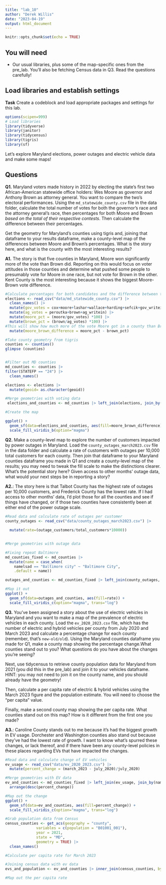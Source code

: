 ```yaml
---
title: "lab_10"
author: "Derek Willis"
date: "2023-04-19"
output: html_document
---
```


```r
knitr::opts_chunk$set(echo = TRUE)
```

## You will need

-   Our usual libraries, plus some of the map-specific ones from the pre_lab. You'll also be fetching Census data in Q3. Read the questions carefully!

## Load libraries and establish settings

**Task** Create a codeblock and load appropriate packages and settings for this lab.

```r
options(scipen=999)
# Load libraries
library(tidyverse)
library(janitor)
library(tidycensus)
library(tigris)
library(sf)
```

Let's explore Maryland elections, power outages and electric vehicle data and make some maps!

## Questions

**Q1.** Maryland voters made history in 2022 by electing the state's first two African-American statewide office holders: Wes Moore as governor and Anthony Brown as attorney general. You want to compare the two's electoral performances. Using the `md_statewide_county.csv` file in the data folder, calculate the total number of votes for both the governor's race and the attorney general's race, then percentages for both Moore and Brown *based on the total of their respective contests*. Then calculate the difference between their percentages.

Get the geometry for Maryland's counties using tigris and, joining that dataframe to your results dataframe, make a county-level map of the differences between Moore and Brown's percentages. What is the story here, and what is the county with the most interesting results?

**A1.** The story is that five counties in Maryland, Moore won significantly more of the vote than Brown did. Reporting on this would focus on voter attitudes in those counties and determine what pushed some people to presumably vote for Moore in one race, but not vote for Brown in the other. Kent County is the most interesting because it shows the biggest Moore-Brown vote difference.

```r
#Calculate percentages for both candidates and the difference between them per county
elections <- read_csv("data/md_statewide_county.csv") |>
  clean_names() |>
  mutate(gov_votes = cox+moore+lashar+wallace+harding+sefcik+gov_writein) |>
  mutate(ag_votes = peroutka+brown+ag_writein) |>
  mutate(moore_pct = (moore/gov_votes) *100) |>
  mutate(brown_pct = (brown/ag_votes) *100) |>
#This will show how much more of the vote Moore got in a county than Brown did in that same county. If it comes out as a negative number, that means Brown got a higher percentage of the vote in that county than Moore did in his race.
  mutate(moore_brown_difference = moore_pct - brown_pct)
```

```r
#Take county geometry from tigris
counties <- counties()
glimpse (counties)


#Filter out MD counties
md_counties <- counties |>
filter(STATEFP == "24") |>
  clean_names()

elections <- elections |>
  mutate(geoid= as.character(geoid))
```

```r
#Merge geometries with voting data
 elections_and_counties <- md_counties |> left_join(elections, join_by(geoid==geoid))


```

```r
#Create the map

ggplot() +
  geom_sf(data=elections_and_counties, aes(fill=moore_brown_difference)) +
  scale_fill_viridis_b(option="magma")

```

**Q2.** Make a county-level map to explore the number of customers impacted by power outages in Maryland. Load the `county_outages_march2023.csv` file in the data folder and calculate a rate of customers with outages per 10,000 total customers for each county. Then join that dataframe to your Maryland counties dataframe you made in Q1 and create a county-level map of the results; you may need to tweak the fill scale to make the distinctions clearer. What's the potential story here? Given access to other months' outage data, what would your next steps be in reporting a story?

**A2.**: The story here is that Talbot County has the highest rate of outages per 10,000 customers, and Frederick County has the lowest rate. If I had access to other months' data, I'd plot those for all the counties and see if things have changed, or if those two counties have consistently been at either end of the power outage scale.

```r
#Read data and calculate rate of outages per customer
county_outages <- read_csv("data/county_outages_march2023.csv") |>
  
  mutate(rate=(outage_customers/total_customers*10000))
  

```

```r
#Merge geometries with outage data

#Fixing repeat Baltimore 
md_counties_fixed <- md_counties |>
  mutate(name = case_when(
    namelsad == "Baltimore city" ~ "Baltimore City", 
    .default = name)) 

outages_and_counties <- md_counties_fixed |> left_join(county_outages, join_by(name==county))

```

```r
#Map it out
ggplot() +
  geom_sf(data=outages_and_counties, aes(fill=rate)) +
  scale_fill_viridis_c(option="magma", trans="log")

```

**Q3.** You've been assigned a story about the use of electric vehicles in Maryland and you want to make a map of the prevalence of electric vehicles in each county. Load the `ev_2020_2023.csv` file, which has the number of electric and hybrid vehicles per county from July 2020 and March 2023 and calculate a percentage change for each county (remember, that's `new-old/old`). Using the Maryland counties dataframe you made for Q1, make a county map showing the percentage change.What counties stand out to you? What questions do you have about the changes you're seeing?

Next, use tidycensus to retrieve county population data for Maryland from 2021 (you did this in the pre_lab) and join it to your vehicles dataframe. HINT: you may not need to join it on the county name, and you should already have the geometry!

Then, calculate a per capita rate of electric & hybrid vehicles using the March 2023 figure and the population estimate. You will need to choose the "per capita" value.

Finally, make a second county map showing the per capita rate. What counties stand out on this map? How is it different from the first one you made?

**A3.**: Caroline County stands out to me because it's had the biggest growth in EV usage. Dorchester and Washington counties also stand out because they've had the lowest rate of growth. I want to know what's spurred these changes, or lack thereof, and if there have been any county-level policies in these places regarding EVs that have impacted the changes.

```r
#Read data and calculate change of EV vehicles
ev_usage <- read_csv("data/ev_2020_2023.csv") |>
  mutate(percent_change = (march_2023 - july_2020)/july_2020) 

```

```r
#Merge geometries with EV data
ev_and_counties <- md_counties_fixed |> left_join(ev_usage, join_by(name==county)) |>
  arrange(desc(percent_change))

```

```r
#Map out the change
ggplot() +
  geom_sf(data=ev_and_counties, aes(fill=percent_change)) +
  scale_fill_viridis_c(option="magma", trans="log")


```

```r
#Grab population data from Census
census_counties <- get_acs(geography = "county",
              variables = c(population = "B01001_001"),
              year = 2021,
              state = "MD",
              geometry = TRUE) |>
  clean_names()
```

```r
#Calculate per capita rate for March 2023

#Joining census data with ev data 
evs_and_population <- ev_and_counties |> inner_join(census_counties, by=("geoid"))
```

```r
#Map out the per capita rate

```
